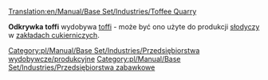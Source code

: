 [[Translation:en/Manual/Base Set/Industries/Toffee Quarry]]

{{pl/Manual/Base Set/Industries/Przedsiębiorstwa|image=en/Manual/Base Set/Industries/ToffeeQuarry.png
|name=Odkrywka toffi
|climates=[[pl/Manual/Klimat]]
|accepts=Nic
|produces=[[pl/Manual/Base Set/Cargos/Toffi|Toffi]]
}}

'''Odkrywka toffi''' wydobywa [[pl/Manual/Base Set/Cargos/Toffi|toffi]] - może być ono użyte do produkcji [[pl/Manual/Base Set/Cargos/Słodycze|słodyczy]] w [[pl/Zakłady cukiernicze|zakładach cukierniczych]].

{{pl/Manual/Base Set/Industries/Navbox Industries}}

[[Category:pl/Manual/Base Set/Industries/Przedsiębiorstwa wydobywcze/produkcyjne]]
[[Category:pl/Manual/Base Set/Industries/Przedsiębiorstwa zabawkowe]]